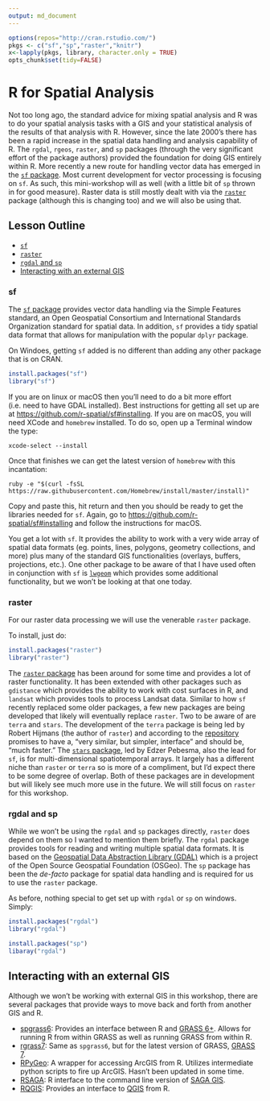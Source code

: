 ```yaml
---
output: md_document
---
```



```r
options(repos="http://cran.rstudio.com/")
pkgs <- c("sf","sp","raster","knitr")
x<-lapply(pkgs, library, character.only = TRUE)
opts_chunk$set(tidy=FALSE)
```
 
# R for Spatial Analysis
Not too long ago, the standard advice for mixing spatial analysis and R was to do your spatial analysis tasks with a GIS and your statistical analysis of the results of that analysis with R.  However, since the late 2000's there has been a rapid increase in the spatial data handling and analysis capability of R.  The `rgdal`, `rgeos`, `raster`, and `sp` packages (through the very significant effort of the package authors) provided the foundation for doing GIS entirely within R. More recently a new route for handling vector data has emerged in the [`sf` package](https://cran.r-project.org/package=sf).  Most current development for vector processing is focusing on `sf`.  As such, this mini-workshop will as well (with a little bit of `sp` thrown in for good measure).  Raster data is still mostly dealt with via the [`raster`](https://cran.r-project.org/package=raster) package (although this is changing too) and we will also be using that.

## Lesson Outline
- [`sf`](#sf)
- [`raster`](#raster)
- [`rgdal` and `sp`](#rgdal-and-sp)
- [Interacting with an external GIS](#interacting-with-an-external-gis)

### sf
The [`sf` package](http://r-spatial.github.io/sf/) provides vector data handling via the Simple Features standard, an Open Geospatial Consortium and International Standards Organization standard for spatial data. In addition, `sf` provides a tidy spatial data format that allows for manipulation with the popular `dplyr` package.

On Windoes, getting `sf` added is no different than adding any other package that is on CRAN.

```r
install.packages("sf")
library("sf")
```

If you are on linux or macOS then you'll need to do a bit more effort (i.e. need to have GDAL installed).  Best instructions for getting all set up are at <https://github.com/r-spatial/sf#installing>.  If you are on macOS, you will need XCode and  `homebrew` installed.  To do so, open up a Terminal window the type:

```
xcode-select --install
```

Once that finishes we can get the latest version of `homebrew` with this incantation:

```
ruby -e "$(curl -fsSL https://raw.githubusercontent.com/Homebrew/install/master/install)"
```

Copy and paste this, hit return and then you should be ready to get the libraries needed for `sf`.  Again, go to <https://github.com/r-spatial/sf#installing> and follow the instructions for macOS.

You get a lot with `sf`.  It provides the ability to work with a very wide array of spatial data formats (eg. points, lines, polygons, geometry collections, and more) plus many of the standard GIS functionalities (overlays, buffers, projections, etc.).  One other package to be aware of that I have used often in conjunction with `sf` is [`lwgeom`](https://r-spatial.github.io/lwgeom/) which provides some additional functionality, but we won't be looking at that one today.   

### raster

For our raster data processing we will use the venerable `raster` package.   

To install, just do: 

```r
install.packages("raster")
library("raster")
```

The [`raster` package](https://rspatial.org/raster/index.html) has been around for some time and provides a lot of raster functionality.  It has been extended with other packages such as `gdistance` which provides the ability to work with cost surfaces in R, and `landsat` which provides tools to process Landsat data.  Similar to how `sf` recently replaced some older packages, a few new packages are being developed that likely will eventually replace `raster`.  Two to be aware of are `terra` and `stars`.  The development of the `terra` package is being led by Robert Hijmans (the author of `raster`) and according to the [repository](https://github.com/rspatial/terra) promises to have a, "very similar, but simpler, interface" and should be, "much faster."  The [`stars` package](https://r-spatial.github.io/stars/), led by Edzer Pebesma, also the lead for `sf`, is for multi-dimensional spatiotemporal arrays.  It largely has a different niche than `raster` or `terra` so is more of a compliment, but I'd expect there to be some degree of overlap.  Both of these packages are in development but will likely see much more use in the future.  We will still focus on `raster` for this workshop.  

### rgdal and sp

While we won't be using the `rgdal` and `sp` packages directly, `raster` does depend on them so I wanted to mention them briefly. The `rgdal` package provides tools for reading and writing multiple spatial data formats.  It is based on the [Geospatial Data Abstraction Library (GDAL)](http://www.gdal.org/) which is a project of the Open Source Geospatial Foundation (OSGeo).  The `sp` package has been the *de-facto* package for spatial data handling and is required for us to use the `raster` package. 

As before, nothing special to get set up with `rgdal` or `sp` on windows.  Simply:

```r
install.packages("rgdal")
library("rgdal")

install.packages("sp")
libaray("rgdal")
```


## Interacting with an external GIS
Although we won't be working with external GIS in this workshop, there are several packages that provide ways to move back and forth from another GIS and R.  

- [spgrass6](https://cran.r-project.org/web/packages/spgrass6/index.html): Provides an interface between R and [GRASS 6+](https://grass.osgeo.org/download/software/#g64x).  Allows for running R from within GRASS as well as running GRASS from within R.  
- [rgrass7](https://cran.r-project.org/web/packages/rgrass7/index.html): Same as `spgrass6`, but for the latest version of GRASS, [GRASS 7](https://grass.osgeo.org/download/software/#g70x).
- [RPyGeo](https://cran.r-project.org/web/packages/RPyGeo/index.html): A wrapper for accessing ArcGIS from R.  Utilizes intermediate python scripts to fire up ArcGIS.  Hasn't been updated in some time.
- [RSAGA](https://cran.r-project.org/web/packages/RSAGA/index.html): R interface to the command line version of [SAGA GIS](http://www.saga-gis.org/en/index.html).
- [RQGIS](https://cran.r-project.org/package=RQGIS): Provides an interface to [QGIS](http://www.qgis.org/en/site/) from R. 







